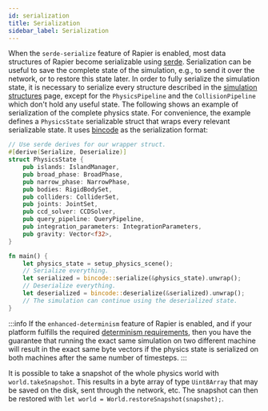 ```yaml
---
id: serialization
title: Serialization
sidebar_label: Serialization
---
```



<notjs>

When the `serde-serialize` feature of Rapier is enabled, most data structures of Rapier become serializable using [serde](http://serde.rs).
Serialization can be useful to save the complete state of the simulation, e.g., to send it over the network, or to restore
this state later. In order to fully serialize the simulation state, it is necessary to serialize every structure
described in the [simulation structures](simulation_structures) page, except for the `PhysicsPipeline` and the
`CollisionPipeline` which don't hold any useful state. The following shows an example of serialization of the
complete physics state. For convenience, the example defines a `PhysicsState` serializable struct that wraps every
relevant serializable state. It uses [bincode](https://crates.io/crates/bincode) as the serialization format:

```rust
// Use serde derives for our wrapper struct.
#[derive(Serialize, Deserialize)] 
struct PhysicsState {
    pub islands: IslandManager,
    pub broad_phase: BroadPhase,
    pub narrow_phase: NarrowPhase,
    pub bodies: RigidBodySet,
    pub colliders: ColliderSet,
    pub joints: JointSet,
    pub ccd_solver: CCDSolver,
    pub query_pipeline: QueryPipeline,
    pub integration_parameters: IntegrationParameters,
    pub gravity: Vector<f32>,
}

fn main() {
    let physics_state = setup_physics_scene();
    // Serialize everything.
    let serialized = bincode::serialize(&physics_state).unwrap();
    // Deserialize everything.
    let deserialized = bincode::deserialize(&serialized).unwrap();
    // The simulation can continue using the deserialized state.
}
```

:::info
If the `enhanced-determinism` feature of Rapier is enabled, and if your platform fulfills the required [determinism
requirements](determinism), then you have the guarantee that running the exact same simulation on two different machine
will result in the exact same byte vectors if the physics state is serialized on both machines after the same
number of timesteps.
:::

</notjs>
<js>

It is possible to take a snapshot of the whole physics world with `world.takeSnapshot`. This results in a byte array
of type `Uint8Array` that may be saved on the disk, sent through the network, etc. The snapshot can then be restored
with `let world = World.restoreSnapshot(snapshot);`.

</js>